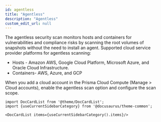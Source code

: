 ```yaml
---
id: agentless
title: "Agentless"
description: "Agentless"
custom_edit_url: null
---
```




The agentless security scan monitors hosts and containers for vulnerabilities and compliance risks by scanning the root volumes of snapshots without the need to install an agent. 
Supported cloud service provider platforms for agentless scanning:
* Hosts - Amazon AWS, Google Cloud Platform, Microsoft Azure, and Oracle Cloud Infrastructure. 
* Containers- AWS, Azure, and GCP

When you add a cloud account in the Prisma Cloud Compute (Manage > Cloud accounts), enable the agentless scan option and configure the scan scope.



```mdx-code-block
import DocCardList from '@theme/DocCardList';
import {useCurrentSidebarCategory} from '@docusaurus/theme-common';

<DocCardList items={useCurrentSidebarCategory().items}/>
```
      